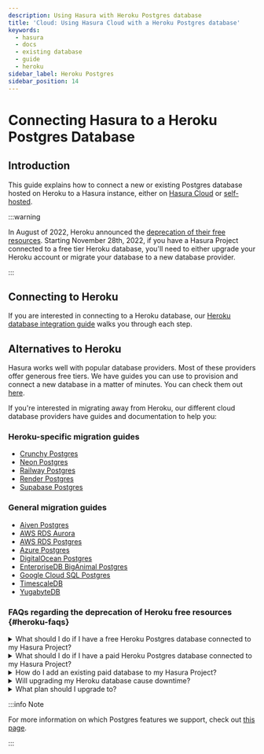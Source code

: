 ```yaml
---
description: Using Hasura with Heroku Postgres database
title: 'Cloud: Using Hasura Cloud with a Heroku Postgres database'
keywords:
  - hasura
  - docs
  - existing database
  - guide
  - heroku
sidebar_label: Heroku Postgres
sidebar_position: 14
---
```



# Connecting Hasura to a Heroku Postgres Database

## Introduction

This guide explains how to connect a new or existing Postgres database hosted on Heroku to a Hasura instance, either on
[Hasura Cloud](https://cloud.hasura.io?skip_onboarding=true) or [self-hosted](/deployment/deployment-guides/index.mdx).

:::warning

In August of 2022, Heroku announced the
[deprecation of their free resources](https://devcenter.heroku.com/changelog-items/2461). Starting November 28th, 2022,
if you have a Hasura Project connected to a free tier Heroku database, you'll need to either upgrade your Heroku account
or migrate your database to a new database provider.

:::

## Connecting to Heroku

If you are interested in connecting to a Heroku database, our
[Heroku database integration guide](/hasura-cloud/heroku-url-sync.mdx) walks you through each step.

## Alternatives to Heroku

Hasura works well with popular database providers. Most of these providers offer generous free tiers. We have guides you
can use to provision and connect a new database in a matter of minutes. You can check them out
[here](/databases/overview.mdx).

If you're interested in migrating away from Heroku, our different cloud database providers have guides and documentation
to help you:

### Heroku-specific migration guides

- [Crunchy Postgres](https://www.crunchydata.com/migrate-from-heroku)
- [Neon Postgres](https://neon.tech/docs/how-to-guides/hasura-heroku-migration/)
- [Railway Postgres](https://railway.app/heroku)
- [Render Postgres](https://render.com/docs/migrate-from-heroku)
- [Supabase Postgres](https://supabase.com/docs/guides/migrations/heroku)

### General migration guides

- [Aiven Postgres](https://docs.aiven.io/docs/products/postgresql/howto/migrate-pg-dump-restore.html)
- [AWS RDS Aurora](https://docs.aws.amazon.com/AmazonRDS/latest/AuroraUserGuide/AuroraPostgreSQL.Migrating.html)
- [AWS RDS Postgres](https://aws.amazon.com/getting-started/hands-on/move-to-managed/migrate-postgresql-to-amazon-rds/)
- [Azure Postgres](https://learn.microsoft.com/en-us/azure/dms/tutorial-postgresql-azure-postgresql-online-portal)
- [DigitalOcean Postgres](https://docs.digitalocean.com/products/databases/postgresql/how-to/migrate/)
- [EnterpriseDB BigAnimal Postgres](https://www.enterprisedb.com/docs/biganimal/latest/migration/cold_migration/)
- [Google Cloud SQL Postgres](https://cloud.google.com/database-migration/docs/postgres)
- [TimescaleDB](https://docs.timescale.com/timescaledb/latest/how-to-guides/migrate-data/)
- [YugabyteDB](https://docs.yugabyte.com/preview/migrate/migrate-steps/)

### FAQs regarding the deprecation of Heroku free resources {#heroku-faqs}

<details>
  <summary>What should I do if I have a free Heroku Postgres database connected to my Hasura Project?</summary>
  Following Heroku’s announcement of deprecation of free resources, you will have to either <a
    href={'https://help.heroku.com/81MBEG7L/how-do-i-upgrade-from-heroku-s-free-tier-and-begin-using-paid-resources'}
  >
    upgrade your Heroku database plan
  </a> or move to a different database provider. Heroku also appears to not be responding to questions from free-tier users.
  <br />
  <br />
  If you have URL sync enabled via our <a href={'/hasura-cloud/heroku-url-sync/'}>Heroku integration</a>
  , you can follow{' '}
  <a href={'https://devcenter.heroku.com/articles/upgrading-heroku-postgres-databases#upgrading-with-pg-copy'}>
    these steps
  </a>{' '}
  - <i>after</i> verifying your Heroku account with a credit card - to migrate your hobby-tier database to a paid tier.
</details>

<details>
  <summary>What should I do if I have a paid Heroku Postgres database connected to my Hasura Project?</summary>
  No other action is required from your end. Your Heroku database will continue to function as before with your Hasura Project.
</details>

<details>
  <summary>How do I add an existing paid database to my Hasura Project?</summary>
  Please follow the <a href={'/hasura-cloud/heroku-url-sync/'}>integration guide here</a>.
</details>

<details>
  <summary>Will upgrading my Heroku database cause downtime?</summary>
  These <a href={'https://devcenter.heroku.com/articles/updating-heroku-postgres-databases'}>docs on the Heroku site</a>
  &nbsp;list the ways a user can upgrade their free Heroku database. As per Heroku’s documentation, it does seem to
  involve some application downtime for successful upgrade and migration.
</details>

<details>
  <summary>What plan should I upgrade to?</summary>
  Heroku Postgres plans and their specifications can be found&nbsp;
  <a href={'https://devcenter.heroku.com/articles/heroku-postgres-plans'}>here</a>. Please choose a plan that would work
  best for your application.
</details>

:::info Note

For more information on which Postgres features we support, check out [this page](/databases/feature-support.mdx).

:::
